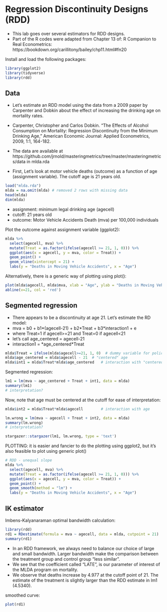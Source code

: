 # Regression Discontinuity Designs (RDD)

* This lab goes over several estimators for RDD designs. 
* Part of the R codes were adapted from Chapter 13 of: R Companion to Real Econometrics: https://bookdown.org/carillitony/bailey/chp11.html#fn20

Install and load the following packages:

```r
library(ggplot2)
library(tidyverse)
library(rdd)
```

<!------------------------------>
## Data
<!------------------------------>

* Let's estimate an RDD model using the data from a 2009 paper by Carpenter and Dobkin about the effect of increasing the drinking age on mortality rates. 
* Carpenter, Christopher and Carlos Dobkin. “The Effects of Alcohol Consumption on Mortality: Regression Discontinuity from the Minimum Drinking Age,” American Economic Journal: Applied Econometrics, 2009, 1:1, 164-182.
* The data are available at https://github.com/jrnold/masteringmetrics/tree/master/masteringmetrics/data in mlda.rda

* First, Let's look at motor vehicle deaths (outcome) as a function of age (assignment variable). The cutoff age is 21 years old. 


```r
load("mlda.rda")
mlda = na.omit(mlda) # removed 2 rows with missing data
head(mlda)
dim(mlda)
```

* assignment: minimum legal drinking age (agecell)
* cutoff: 21 years old 
* outcome: Motor Vehicle Accidents Death (mva) per 100,000 individuals 

Plot the outcome against assignment variable (ggplot2): 

```r
mlda %>% 
  select(agecell, mva) %>% 
  mutate(Treat = as.factor(ifelse(agecell >= 21, 1, 0))) %>% 
  ggplot(aes(x = agecell, y = mva, color = Treat)) +
  geom_point() + 
  geom_vline(xintercept = 21) + 
  labs(y = "Deaths in Moving Vehicle Accidents", x = "Age")
```

Alternatively, there is a generic way of plotting using plot(): 

```r
plot(mlda$agecell, mlda$mva, xlab = "Age", ylab = "Deaths in Moving Vehicle Accidents")
abline(v=21, col = 'red')
```

<!------------------------------>
## Segmented regression
<!------------------------------>

* There appears to be a discontinuity at age 21. Let’s estimate the RD model:
* mva = b0 + b1\*(agecell-21) + b2\*Treat + b3\*interaction1 + e
* where Treat=1 if agecell>=21 and Treat=0 if agecell<21
* let's call age_centered = agecell-21
* interaction1 = \*age_centered\*Treat

```r
mlda$Treat = ifelse(mlda$agecell>=21, 1, 0)  # dummy variable for policy
mlda$age_centered = mlda$agecell - 21  # "centered" age
mlda$int1 = mlda$Treat*mlda$age_centered   # interaction with "centered" age
```

Segmented regression:

```r
lm1 = lm(mva ~ age_centered + Treat + int1, data = mlda)
summary(lm1)
# interpretation?
```

Now, note that age must be centered at the cutoff for ease of interpretation: 

```r
mlda$int2 = mlda$Treat*mlda$agecell        # interaction with age

lm.wrong = lm(mva ~ agecell + Treat + int2, data = mlda)
summary(lm.wrong)
# interpretation?
```

```r
stargazer::stargazer(lm1, lm.wrong, type = 'text')
```

PLOTTING: it is easier and fancier to do the plotting using ggplot2, but it's also feasible to plot using generic plot()

```r
# RDD - unequal slope
mlda %>% 
  select(agecell, mva) %>% 
  mutate(Treat = as.factor(ifelse(agecell >= 21, 1, 0))) %>% 
  ggplot(aes(x = agecell, y = mva, color = Treat)) +
  geom_point() + 
  geom_smooth(method = "lm") + 
  labs(y = "Deaths in Moving Vehicle Accidents", x = "Age")
```


<!------------------------------>
## IK estimator
<!------------------------------>

Imbens-Kalyanaraman optimal bandwidth calculation:

```r
library(rdd)
rd1 = RDestimate(formula = mva ~ agecell, data = mlda, cutpoint = 21)
summary(rd1)
```


* In an RDD framework, we always need to balance our choice of large and small bandwidth. Larger bandwidth make the comparison between the treatment group and control group “less similar”.
* We see that the coefficient called “LATE”, is our parameter of interest of the MLDA program on mortality.
* We observe that deaths increase by 4.977 at the cutoff point of 21. The estimate of the treatment is slightly larger than the RDD estimate in lm1 (4.5340). 

smoothed curve:

```r
plot(rd1)
```

